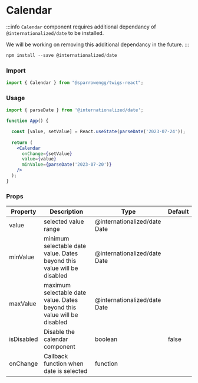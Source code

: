 
# Calendar

:::info
`Calendar` component requires additional dependancy of `@internationalized/date` to be installed. 

We will be working on removing this additional dependancy in the future. 
:::

```jsx
npm install --save @internationalized/date
```

### Import

```jsx
import { Calendar } from "@sparrowengg/twigs-react";
```

### Usage 

<PlaygroundLink name='calendar' />

```jsx
import { parseDate } from '@internationalized/date';

function App() {

  const [value, setValue] = React.useState(parseDate('2023-07-24'));
  
  return (
    <Calendar
      onChange={setValue}
      value={value}
      minValue={parseDate('2023-07-20')}
    />
  );
}
```


### Props
| Property   | Description                                                             | Type                         | Default |
|------------|-------------------------------------------------------------------------|------------------------------|---------|
| value      | selected value range                                                    | @internationalized/date Date |         |
| minValue   | minimum selectable date value. Dates beyond this value will be disabled | @internationalized/date Date |         |
| maxValue   | maximum selectable date value. Dates beyond this value will be disabled | @internationalized/date Date |         |
| isDisabled | Disable the calendar component                                          | boolean                      | false   |
| onChange   | Callback function when date is selected                                 | function                     |         |